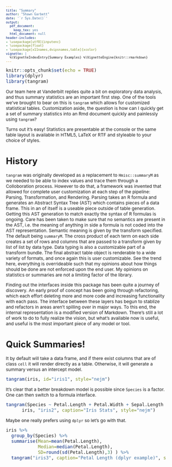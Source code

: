 ```yaml
---
title: "Summary"
author: "Shawn Garbett"
date: '`r Sys.Date()`'
output:
  pdf_document:
    keep_tex: yes
  html_document: null
header-includes:
- \usepackage[utf8]{inputenc}
- \usepackage{float}
- \usepackage[x11names,dvipsnames,table]{xcolor}
vignette: |
  %\VignetteIndexEntry{Summary Examples} %\VignetteEngine{knitr::rmarkdown}
---
```


<style type="text/css">

body, td {
   font-size: 12px;
}
code.r{
  font-size: 12px;
}
pre {
  font-size: 10px
}
</style>

```r
knitr::opts_chunk$set(echo = TRUE)
library(dplyr)
library(tangram)
```
Our team here at Vanderbilt replies quite a bit on exploratory data analysis, and thus summary statistics are an important first step. One of the tools we've brought to bear on this is `tangram` which allows for customized statistical tables. Customization aside, the question is how can I quickly get a set of summary statistics into an Rmd document quickly and painlessly using `tangram`?

Turns out it's easy! Statistics are presentable at the console or the same table layout is available in HTML5, LaTeX or RTF and styleable to your choice of styles.

# History

`tangram` was originally developed as a replacement to `Hmisc::summaryM` as we needed to be able to index values and trace them through a Colloboration process. However to do that, a framework was invented that allowed for complete user customization at each step of the pipeline: Parsing, Transformation, and Rendering. Parsing takes an R formula and generates an Abstract Syntax Tree (AST) which contains pieces of a data frame. This in an of itself is a useable piece outside of table generation. Getting this AST generation to match exactly the syntax of R formulas is ongoing. Care has been taken to make sure that no semantics are present in the AST, i.e. the meaning of anything in side a formula is not coded into the AST representation. Semantic meaning is given by the transform specified. The default being `summaryM`. The cross product of each term on each side creates a set of rows and columns that are passed to a transform given by list of list by data type. Data typing is also a customizable part of a transform bundle. The final abstract table object is renderable to a wide variety of formats, and once again this is user customizable. See the trend here, everything is overrideable such that my opinions about how things should be done are not enforced upon the end user. My opinions on statistics or summaries are not a limiting factor of the library.

Finding out the interfaces inside this package has been quite a journey of discovery. An early proof of concept has been going through refactoring, which each effort deleting more and more code and increasing functionality with each pass. The interface between these layers has begun to stablize and refactors in areas aren't spilling over in major ways. To this end, the internal representation is a modified version of Markdown. There's still a lot of work to do to fully realize the vision, but what's available now is useful, and useful is the most important piece of any model or tool.

# Quick Summaries!

It by default will take a data frame, and if there exist columns that are of class `cell` it will render directly as a table. Otherwise, it will generate a summary versus an intercept model.

```r
tangram(iris, id="iris1", style="nejm")
```

It's clear that a better breakdown model is possible since `Species` is a factor. One can then switch to a formula interface.

```r
tangram(Species ~ Petal.Length + Petal.Width + Sepal.Length + Sepal.Width,
      iris, "iris2", caption="Iris Stats", style="nejm")
```

Maybe one really prefers using `dplyr` so let's go with that.

```r
iris %>%
  group_by(Species) %>%
  summarise(Mean=mean(Petal.Length),
            Median=median(Petal.Length),
            SD=round(sd(Petal.Length),3) ) %>%
  tangram("iris3", caption="Petal Length (dplyr example)", style="nejm", id="iris3")
```

<br/>


